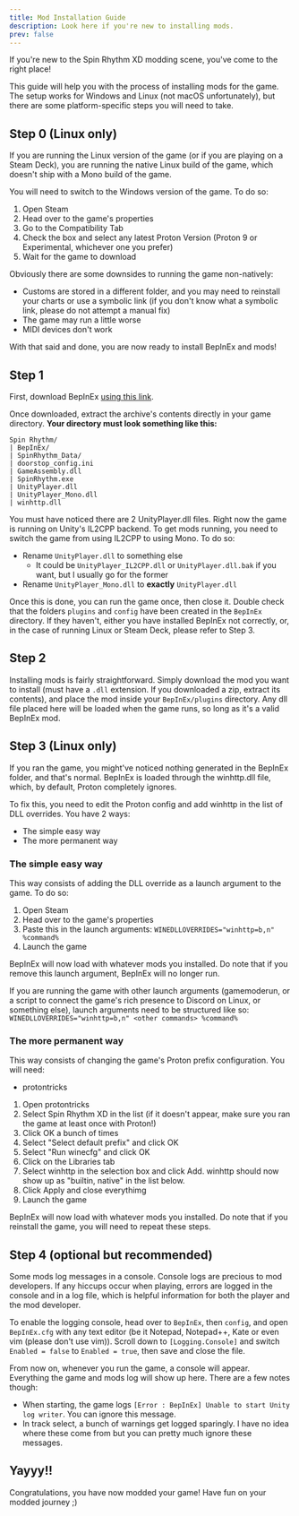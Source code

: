 ```yaml
---
title: Mod Installation Guide
description: Look here if you're new to installing mods.
prev: false
---
```


If you're new to the Spin Rhythm XD modding scene, you've come to the right place!

This guide will help you with the process of installing mods for the game. The setup works for Windows and Linux (not macOS unfortunately), but there are some platform-specific steps you will need to take.

## Step 0 (Linux only)

If you are running the Linux version of the game (or if you are playing on a Steam Deck), you are running the native Linux build of the game, which doesn't ship with a Mono build of the game.

You will need to switch to the Windows version of the game. To do so:
1. Open Steam
2. Head over to the game's properties
3. Go to the Compatibility Tab
4. Check the box and select any latest Proton Version (Proton 9 or Experimental, whichever one you prefer)
5. Wait for the game to download

Obviously there are some downsides to running the game non-natively:
- Customs are stored in a different folder, and you may need to reinstall your charts or use a symbolic link (if you don't know what a symbolic link, please do not attempt a manual fix)
- The game may run a little worse
- MIDI devices don't work

With that said and done, you are now ready to install BepInEx and mods!

## Step 1

First, download BepInEx [using this link](https://github.com/BepInEx/BepInEx/releases/download/v5.4.23.2/BepInEx_win_x64_5.4.23.2.zip).

Once downloaded, extract the archive's contents directly in your game directory. **Your directory must look something like this:**
```
Spin Rhythm/
| BepInEx/
| SpinRhythm_Data/
| doorstop_config.ini
| GameAssembly.dll
| SpinRhythm.exe
| UnityPlayer.dll
| UnityPlayer_Mono.dll
| winhttp.dll
```

You must have noticed there are 2 UnityPlayer.dll files. Right now the game is running on Unity's IL2CPP backend. To get mods running, you need to switch the game from using IL2CPP to using Mono. To do so:
- Rename `UnityPlayer.dll` to something else
  - It could be `UnityPlayer_IL2CPP.dll` or `UnityPlayer.dll.bak` if you want, but I usually go for the former
- Rename `UnityPlayer_Mono.dll` to **exactly** `UnityPlayer.dll`

Once this is done, you can run the game once, then close it. Double check that the folders `plugins` and `config` have been created in the `BepInEx` directory. If they haven't, either you have installed BepInEx not correctly, or, in the case of running Linux or Steam Deck, please refer to Step 3.

## Step 2

Installing mods is fairly straightforward. Simply download the mod you want to install (must have a `.dll` extension. If you downloaded a zip, extract its contents), and place the mod inside your `BepInEx/plugins` directory. Any dll file placed here will be loaded when the game runs, so long as it's a valid BepInEx mod.

## Step 3 (Linux only)

If you ran the game, you might've noticed nothing generated in the BepInEx folder, and that's normal. BepInEx is loaded through the winhttp.dll file, which, by default, Proton completely ignores.

To fix this, you need to edit the Proton config and add winhttp in the list of DLL overrides. You have 2 ways:
- The simple easy way
- The more permanent way

### The simple easy way

This way consists of adding the DLL override as a launch argument to the game. To do so:
1. Open Steam
2. Head over to the game's properties
3. Paste this in the launch arguments: `WINEDLLOVERRIDES="winhttp=b,n" %command%`
4. Launch the game

BepInEx will now load with whatever mods you installed. Do note that if you remove this launch argument, BepInEx will no longer run.

If you are running the game with other launch arguments (gamemoderun, or a script to connect the game's rich presence to Discord on Linux, or something else), launch arguments need to be structured like so: `WINEDLLOVERRIDES="winhttp=b,n" <other commands> %command%`

### The more permanent way

This way consists of changing the game's Proton prefix configuration. You will need:
- protontricks

1. Open protontricks
2. Select Spin Rhythm XD in the list (if it doesn't appear, make sure you ran the game at least once with Proton!)
3. Click OK a bunch of times
4. Select "Select default prefix" and click OK
5. Select "Run winecfg" and click OK
6. Click on the Libraries tab
7. Select winhttp in the selection box and click Add. winhttp should now show up as "builtin, native" in the list below.
8. Click Apply and close everythimg
9. Launch the game

BepInEx will now load with whatever mods you installed. Do note that if you reinstall the game, you will need to repeat these steps.

## Step 4 (optional but recommended)

Some mods log messages in a console. Console logs are precious to mod developers. If any hiccups occur when playing, errors are logged in the console and in a log file, which is helpful information for both the player and the mod developer.

To enable the logging console, head over to `BepInEx`, then `config`, and open `BepInEx.cfg` with any text editor (be it Notepad, Notepad++, Kate or even vim (please don't use vim)). Scroll down to `[Logging.Console]` and switch `Enabled = false` to `Enabled = true`, then save and close the file.

From now on, whenever you run the game, a console will appear. Everything the game and mods log will show up here. There are a few notes though:
- When starting, the game logs `[Error : BepInEx] Unable to start Unity log writer`. You can ignore this message.
- In track select, a bunch of warnings get logged sparingly. I have no idea where these come from but you can pretty much ignore these messages.

## Yayyy!!

Congratulations, you have now modded your game! Have fun on your modded journey ;)
